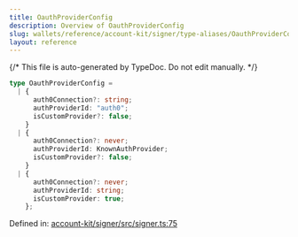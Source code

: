 ```yaml
---
title: OauthProviderConfig
description: Overview of OauthProviderConfig
slug: wallets/reference/account-kit/signer/type-aliases/OauthProviderConfig
layout: reference
---
```


{/* This file is auto-generated by TypeDoc. Do not edit manually. */}

```ts
type OauthProviderConfig =
  | {
      auth0Connection?: string;
      authProviderId: "auth0";
      isCustomProvider?: false;
    }
  | {
      auth0Connection?: never;
      authProviderId: KnownAuthProvider;
      isCustomProvider?: false;
    }
  | {
      auth0Connection?: never;
      authProviderId: string;
      isCustomProvider: true;
    };
```

Defined in: [account-kit/signer/src/signer.ts:75](https://github.com/alchemyplatform/aa-sdk/blob/c1a84188d03473acac2fdb49fb7cd7fdba73169b/account-kit/signer/src/signer.ts#L75)
